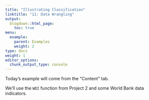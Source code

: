 ```yaml
---
title: "Illustrating Classification"
linktitle: "11: Data Wrangling"
output:
  blogdown::html_page:
    toc: true
menu:
  example:
    parent: Examples
    weight: 2
type: docs
weight: 1
editor_options:
  chunk_output_type: console
---
```


:::fyi

Today's example will come from the "Content" tab.

We'll use the `WDI` function from Project 2 and some World Bank data indicators.


:::
